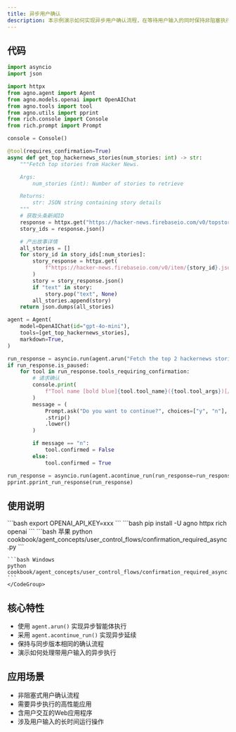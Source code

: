 ```yaml
---
title: 异步用户确认
description: 本示例演示如何实现异步用户确认流程，在等待用户输入的同时保持非阻塞执行。
---
```

## 代码

```python cookbook/agent_concepts/user_control_flows/confirmation_required_async.py
import asyncio
import json

import httpx
from agno.agent import Agent
from agno.models.openai import OpenAIChat
from agno.tools import tool
from agno.utils import pprint
from rich.console import Console
from rich.prompt import Prompt

console = Console()

@tool(requires_confirmation=True)
async def get_top_hackernews_stories(num_stories: int) -> str:
    """Fetch top stories from Hacker News.

    Args:
        num_stories (int): Number of stories to retrieve

    Returns:
        str: JSON string containing story details
    """
    # 获取头条新闻ID
    response = httpx.get("https://hacker-news.firebaseio.com/v0/topstories.json")
    story_ids = response.json()

    # 产出故事详情
    all_stories = []
    for story_id in story_ids[:num_stories]:
        story_response = httpx.get(
            f"https://hacker-news.firebaseio.com/v0/item/{story_id}.json"
        )
        story = story_response.json()
        if "text" in story:
            story.pop("text", None)
        all_stories.append(story)
    return json.dumps(all_stories)

agent = Agent(
    model=OpenAIChat(id="gpt-4o-mini"),
    tools=[get_top_hackernews_stories],
    markdown=True,
)

run_response = asyncio.run(agent.arun("Fetch the top 2 hackernews stories"))
if run_response.is_paused:
    for tool in run_response.tools_requiring_confirmation:
        # 请求确认
        console.print(
            f"Tool name [bold blue]{tool.tool_name}({tool.tool_args})[/] requires confirmation."
        )
        message = (
            Prompt.ask("Do you want to continue?", choices=["y", "n"], default="y")
            .strip()
            .lower()
        )

        if message == "n":
            tool.confirmed = False
        else:
            tool.confirmed = True

run_response = asyncio.run(agent.acontinue_run(run_response=run_response))
pprint.pprint_run_response(run_response)
```

## 使用说明

<Steps>
  <Snippet file="create-venv-step.mdx" />

  <Step title="设置您的 API 密钥">
    ```bash
    export OPENAI_API_KEY=xxx
    ```
  </Step>

  <Step title="安装库">
    ```bash
    pip install -U agno httpx rich openai
    ```
  </Step>

  <Step title="运行示例">
    <CodeGroup>
    ```bash 苹果
    python cookbook/agent_concepts/user_control_flows/confirmation_required_async.py
    ```

    ```bash Windows
    python cookbook/agent_concepts/user_control_flows/confirmation_required_async.py
    ```
    </CodeGroup>
  </Step>
</Steps>

## 核心特性

- 使用 `agent.arun()` 实现异步智能体执行
- 采用 `agent.acontinue_run()` 实现异步延续
- 保持与同步版本相同的确认流程
- 演示如何处理带用户输入的异步执行

## 应用场景

- 非阻塞式用户确认流程
- 需要异步执行的高性能应用
- 含用户交互的Web应用程序
- 涉及用户输入的长时间运行操作